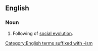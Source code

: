 ==English==
{{wikipedia|Sociocultural evolution}}

===Noun===
{{en-noun|-}}
# Following of [[social evolution]].
[[Category:English terms suffixed with -ism]]